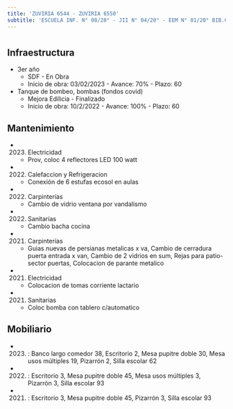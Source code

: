 ```yaml
---
title: 'ZUVIRIA 6544 - ZUVIRIA 6550'
subtitle: 'ESCUELA INF. N° 08/20° - JII N° 04/20° - EEM N° 01/20° BIB.CONGRESO DE LA NACION'
---
```


#
## Infraestructura

* 3er año 
    + SDF - En Obra 
    + Inicio de obra: 03/02/2023 - Avance: 70% - Plazo: 60 


* Tanque de bombeo, bombas (fondos covid) 
    + Mejora Edilicia - Finalizado 
    + Inicio de obra: 10/2/2022 - Avance: 100% - Plazo: 60 






## Mantenimiento

*  (2023) Electricidad 
    + Prov, coloc 4 reflectores LED 100 watt

*  (2022) Calefaccion y Refrigeracion 
    + Conexión de 6 estufas ecosol en aulas

*  (2022) Carpinterías 
    + Cambio de vidrio ventana por vandalismo

*  (2022) Sanitarias 
    + Cambio bacha cocina

*  (2021) Carpinterías 
    + Guias nuevas de persianas metalicas x va, Cambio de cerradura puerta entrada x van, Cambio de 2 vidrios en sum, Rejas para patio-sector puertas, Colocacion de parante metalico

*  (2021) Electricidad 
    + Colocacion de tomas corriente lactario

*  (2021) Sanitarias 
    + Coloc bomba con tablero c/automatico





## Mobiliario

*  (2023) : Banco largo comedor 38, Escritorio 2, Mesa pupitre doble 30, Mesa usos múltiples 19, Pizarrón 2, Silla escolar 62 

*  (2022) : Escritorio 3, Mesa pupitre doble 45, Mesa usos múltiples 3, Pizarrón 3, Silla escolar 93 

*  (2021) : Escritorio 3, Mesa pupitre doble 45, Pizarrón 3, Silla escolar 93 



